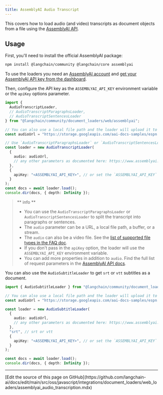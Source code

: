 ```yaml
---
title: AssemblyAI Audio Transcript
---
```


This covers how to load audio (and video) transcripts as document objects from a file using the [AssemblyAI API](https://www.assemblyai.com/docs/api-reference/transcripts/submit?utm_source=langchainjs).

## Usage

First, you'll need to install the official AssemblyAI package:

```bash npm
npm install @langchain/community @langchain/core assemblyai
```

To use the loaders you need an [AssemblyAI account](https://www.assemblyai.com/dashboard/signup?utm_source=langchainjs) and
[get your AssemblyAI API key from the dashboard](https://www.assemblyai.com/app/account?utm_source=langchainjs).

Then, configure the API key as the `ASSEMBLYAI_API_KEY` environment variable or the `apiKey` options parameter.

```typescript
import {
  AudioTranscriptLoader,
  // AudioTranscriptParagraphsLoader,
  // AudioTranscriptSentencesLoader
} from "@langchain/community/document_loaders/web/assemblyai";

// You can also use a local file path and the loader will upload it to AssemblyAI for you.
const audioUrl = "https://storage.googleapis.com/aai-docs-samples/espn.m4a";

// Use `AudioTranscriptParagraphsLoader` or `AudioTranscriptSentencesLoader` for splitting the transcript into paragraphs or sentences
const loader = new AudioTranscriptLoader(
  {
    audio: audioUrl,
    // any other parameters as documented here: https://www.assemblyai.com/docs/api-reference/transcripts/submit
  },
  {
    apiKey: "<ASSEMBLYAI_API_KEY>", // or set the `ASSEMBLYAI_API_KEY` env variable
  }
);
const docs = await loader.load();
console.dir(docs, { depth: Infinity });
```

> ** info **
>
> - You can use the `AudioTranscriptParagraphsLoader` or `AudioTranscriptSentencesLoader` to split the transcript into paragraphs or sentences.
> - The `audio` parameter can be a URL, a local file path, a buffer, or a stream.
> - The `audio` can also be a video file. See the [list of supported file types in the FAQ doc](https://www.assemblyai.com/docs/concepts/faq?utm_source=langchainjs#:~:text=file%20types%20are%20supported).
> - If you don't pass in the `apiKey` option, the loader will use the `ASSEMBLYAI_API_KEY` environment variable.
> - You can add more properties in addition to `audio`. Find the full list of request parameters in the [AssemblyAI API docs](https://www.assemblyai.com/docs/api-reference/transcripts/submit?utm_source=langchainjs#create-a-transcript).

You can also use the `AudioSubtitleLoader` to get `srt` or `vtt` subtitles as a document.

```typescript
import { AudioSubtitleLoader } from "@langchain/community/document_loaders/web/assemblyai";

// You can also use a local file path and the loader will upload it to AssemblyAI for you.
const audioUrl = "https://storage.googleapis.com/aai-docs-samples/espn.m4a";

const loader = new AudioSubtitleLoader(
  {
    audio: audioUrl,
    // any other parameters as documented here: https://www.assemblyai.com/docs/api-reference/transcripts/submit
  },
  "srt", // srt or vtt
  {
    apiKey: "<ASSEMBLYAI_API_KEY>", // or set the `ASSEMBLYAI_API_KEY` env variable
  }
);

const docs = await loader.load();
console.dir(docs, { depth: Infinity });
```

---

<Callout icon="pen-to-square" iconType="regular">
  [Edit the source of this page on GitHub](https://github.com/langchain-ai/docs/edit/main/src/oss/javascript/integrations/document_loaders/web_loaders/assemblyai_audio_transcription.mdx)
</Callout>
